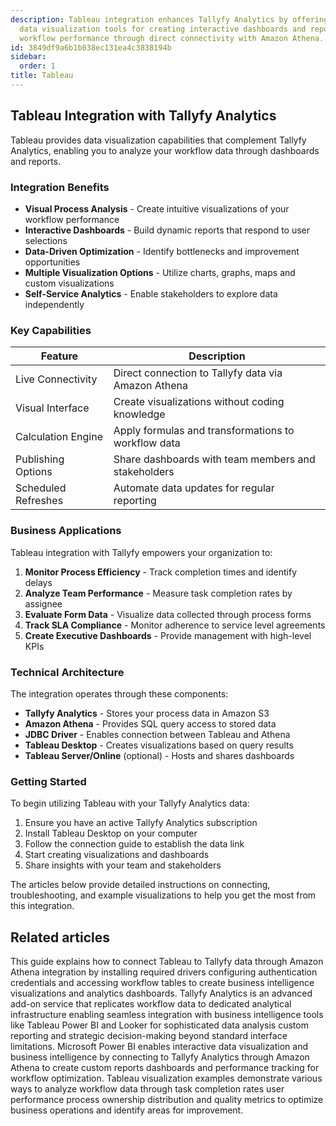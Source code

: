 ```yaml
---
description: Tableau integration enhances Tallyfy Analytics by offering extensive
  data visualization tools for creating interactive dashboards and reports to analyze
  workflow performance through direct connectivity with Amazon Athena.
id: 3849df9a6b1b038ec131ea4c3838194b
sidebar:
  order: 1
title: Tableau
---
```


## Tableau Integration with Tallyfy Analytics

Tableau provides data visualization capabilities that complement Tallyfy Analytics, enabling you to analyze your workflow data through dashboards and reports.

### Integration Benefits

- **Visual Process Analysis** - Create intuitive visualizations of your workflow performance
- **Interactive Dashboards** - Build dynamic reports that respond to user selections
- **Data-Driven Optimization** - Identify bottlenecks and improvement opportunities
- **Multiple Visualization Options** - Utilize charts, graphs, maps and custom visualizations
- **Self-Service Analytics** - Enable stakeholders to explore data independently

### Key Capabilities

| Feature | Description |
|---------|-------------|
| Live Connectivity | Direct connection to Tallyfy data via Amazon Athena |
| Visual Interface | Create visualizations without coding knowledge |
| Calculation Engine | Apply formulas and transformations to workflow data |
| Publishing Options | Share dashboards with team members and stakeholders |
| Scheduled Refreshes | Automate data updates for regular reporting |

### Business Applications

Tableau integration with Tallyfy empowers your organization to:

1. **Monitor Process Efficiency** - Track completion times and identify delays
2. **Analyze Team Performance** - Measure task completion rates by assignee
3. **Evaluate Form Data** - Visualize data collected through process forms
4. **Track SLA Compliance** - Monitor adherence to service level agreements
5. **Create Executive Dashboards** - Provide management with high-level KPIs

### Technical Architecture

The integration operates through these components:

- **Tallyfy Analytics** - Stores your process data in Amazon S3
- **Amazon Athena** - Provides SQL query access to stored data
- **JDBC Driver** - Enables connection between Tableau and Athena
- **Tableau Desktop** - Creates visualizations based on query results
- **Tableau Server/Online** (optional) - Hosts and shares dashboards

### Getting Started

To begin utilizing Tableau with your Tallyfy Analytics data:

1. Ensure you have an active Tallyfy Analytics subscription
2. Install Tableau Desktop on your computer
3. Follow the connection guide to establish the data link
4. Start creating visualizations and dashboards
5. Share insights with your team and stakeholders

The articles below provide detailed instructions on connecting, troubleshooting, and example visualizations to help you get the most from this integration.


<PageTree />


## Related articles
<CardGrid>
<LinkTitleCard header="<b>Tableau > Connect Tableau to Tallyfy</b>" href="/products/pro/integrations/analytics/tableau/how-can-i-connect-tableau-to-my-tallyfy-data/" > This guide explains how to connect Tableau to Tallyfy data through Amazon Athena integration by installing required drivers configuring authentication credentials and accessing workflow tables to create business intelligence visualizations and analytics dashboards. </LinkTitleCard>
<LinkTitleCard header="<b>Integrations > Tallyfy Analytics</b>" href="/products/pro/integrations/analytics/" > Tallyfy Analytics is an advanced add-on service that replicates workflow data to dedicated analytical infrastructure enabling seamless integration with business intelligence tools like Tableau Power BI and Looker for sophisticated data analysis custom reporting and strategic decision-making beyond standard interface limitations. </LinkTitleCard>
<LinkTitleCard header="<b>Analytics > Power BI</b>" href="/products/pro/integrations/analytics/powerbi/" > Microsoft Power BI enables interactive data visualization and business intelligence by connecting to Tallyfy Analytics through Amazon Athena to create custom reports dashboards and performance tracking for workflow optimization. </LinkTitleCard>
<LinkTitleCard header="<b>Tableau > Sample Tableau visualizations</b>" href="/products/pro/integrations/analytics/tableau/sample-tableau-visualizations/" > Tableau visualization examples demonstrate various ways to analyze workflow data through task completion rates user performance process ownership distribution and quality metrics to optimize business operations and identify areas for improvement. </LinkTitleCard>
</CardGrid>